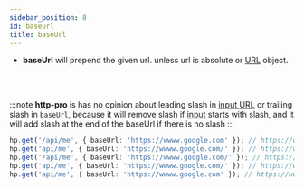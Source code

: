 ```yaml
---
sidebar_position: 8
id: baseurl
title: baseUrl
---
```



- **baseUrl** will prepend the given url. unless url is absolute or [URL](https://developer.mozilla.org/en-US/docs/Web/API/URL) object.

<BaseUrl />
<br />
<br />

:::note
**http-pro** is has no opinion about leading slash in [input URL](../Types/Input) or trailing slash in `baseUrl`, because it will remove slash if [input](../Types/Input) starts with slash, and it will add slash at the end of the baseUrl if there is no slash
:::

```ts
hp.get('/api/me', { baseUrl: 'https://wwww.google.com' }); // https://wwww.google.com/api/me
hp.get('api/me', { baseUrl: 'https://wwww.google.com/' }); // https://wwww.google.com/api/me
hp.get('/api/me', { baseUrl: 'https://wwww.google.com/' }); // https://wwww.google.com/api/me
hp.get('api/me', { baseUrl: 'https://wwww.google.com/' }); // https://wwww.google.com/api/me
hp.get('api/me', { baseUrl: 'https://wwww.google.com' }); // https://wwww.google.com/api/me
```
